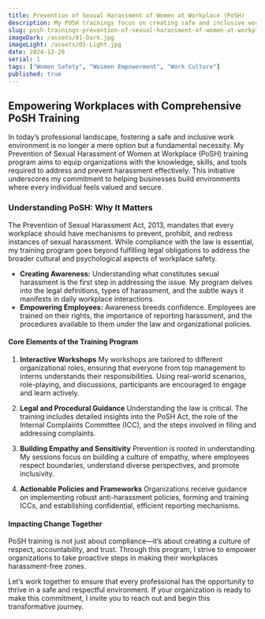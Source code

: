 ```yaml
---
title: Prevention of Sexual Harassment of Women at Workplace (PoSH)
description: My POSH trainings focus on creating safe and inclusive workplaces by addressing the prevention of sexual harassment. I cover legal frameworks, organizational policies, and practical strategies to build awareness, promote accountability, and foster a culture of dignity and equality.
slug: posh-trainings-prevention-of-sexual-harassment-of-women-at-workplace
imageDark: /assets/01-Dark.jpg
imageLight: /assets/01-Light.jpg
date: 2024-12-26
serial: 1
tags: ["Women Safety", "Woimen Empowerment", "Work Culture"]
published: true
---
```


## Empowering Workplaces with Comprehensive PoSH Training

In today’s professional landscape, fostering a safe and inclusive work environment is no longer a mere option but a fundamental necessity. My Prevention of Sexual Harassment of Women at Workplace (PoSH) training program aims to equip organizations with the knowledge, skills, and tools required to address and prevent harassment effectively. This initiative underscores my commitment to helping businesses build environments where every individual feels valued and secure.

### Understanding PoSH: Why It Matters

The Prevention of Sexual Harassment Act, 2013, mandates that every workplace should have mechanisms to prevent, prohibit, and redress instances of sexual harassment. While compliance with the law is essential, my training program goes beyond fulfilling legal obligations to address the broader cultural and psychological aspects of workplace safety.

- **Creating Awareness:** Understanding what constitutes sexual harassment is the first step in addressing the issue. My program delves into the legal definitions, types of harassment, and the subtle ways it manifests in daily workplace interactions.
- **Empowering Employees:** Awareness breeds confidence. Employees are trained on their rights, the importance of reporting harassment, and the procedures available to them under the law and organizational policies.

#### Core Elements of the Training Program

1. **Interactive Workshops**
My workshops are tailored to different organizational roles, ensuring that everyone from top management to interns understands their responsibilities. Using real-world scenarios, role-playing, and discussions, participants are encouraged to engage and learn actively.

2. **Legal and Procedural Guidance**
Understanding the law is critical. The training includes detailed insights into the PoSH Act, the role of the Internal Complaints Committee (ICC), and the steps involved in filing and addressing complaints.

3. **Building Empathy and Sensitivity**
Prevention is rooted in understanding. My sessions focus on building a culture of empathy, where employees respect boundaries, understand diverse perspectives, and promote inclusivity.

4. **Actionable Policies and Frameworks**
Organizations receive guidance on implementing robust anti-harassment policies, forming and training ICCs, and establishing confidential, efficient reporting mechanisms.

#### Impacting Change Together

PoSH training is not just about compliance—it’s about creating a culture of respect, accountability, and trust. Through this program, I strive to empower organizations to take proactive steps in making their workplaces harassment-free zones.

Let’s work together to ensure that every professional has the opportunity to thrive in a safe and respectful environment. If your organization is ready to make this commitment, I invite you to reach out and begin this transformative journey.